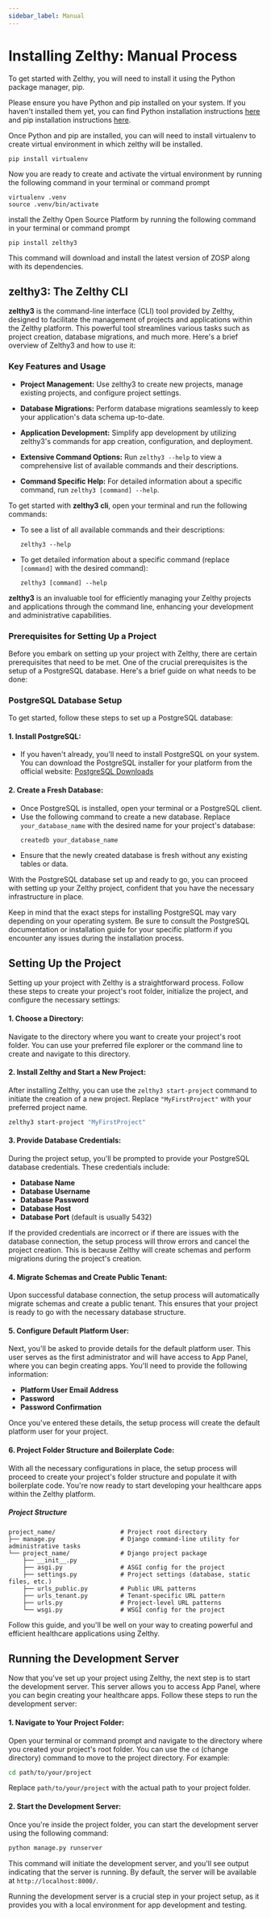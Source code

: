 ```yaml
---
sidebar_label: Manual
---
```


# Installing Zelthy: Manual Process
To get started with Zelthy, you will need to install it using the Python package manager, pip. 

Please ensure you have Python and pip installed on your system. If you haven't installed them yet, you can find Python installation instructions [here](https://www.python.org/downloads/) and pip installation instructions [here](https://pip.pypa.io/en/stable/installation/).

Once Python and pip are installed, you can will need to install virtualenv to create virtual environment in which zelthy will be installed. 

```shell
pip install virtualenv
```

Now you are ready to create and activate the virtual environment by running the following command in your terminal or command prompt

```shell
virtualenv .venv
source .venv/bin/activate
```

install the Zelthy Open Source Platform by running the following command in your terminal or command prompt

```shell
pip install zelthy3
```

This command will download and install the latest version of ZOSP along with its dependencies.




## zelthy3: The Zelthy CLI

**zelthy3** is the command-line interface (CLI) tool provided by Zelthy, designed to facilitate the management of projects and applications within the Zelthy platform. This powerful tool streamlines various tasks such as project creation, database migrations, and much more. Here's a brief overview of Zelthy3 and how to use it:

### Key Features and Usage


- **Project Management:**
   Use zelthy3 to create new projects, manage existing projects, and configure project settings.

- **Database Migrations:**
   Perform database migrations seamlessly to keep your application's data schema up-to-date.

- **Application Development:**
   Simplify app development by utilizing zelthy3's commands for app creation, configuration, and deployment.

- **Extensive Command Options:**
   Run `zelthy3 --help` to view a comprehensive list of available commands and their descriptions.

- **Command Specific Help:**
   For detailed information about a specific command, run `zelthy3 [command] --help`.


To get started with **zelthy3 cli**, open your terminal and run the following commands:

- To see a list of all available commands and their descriptions:
  ```
  zelthy3 --help
  ```

- To get detailed information about a specific command (replace `[command]` with the desired command):
  ```
  zelthy3 [command] --help
  ```

**zelthy3** is an invaluable tool for efficiently managing your Zelthy projects and applications through the command line, enhancing your development and administrative capabilities.


### Prerequisites for Setting Up a Project

Before you embark on setting up your project with Zelthy, there are certain prerequisites that need to be met. One of the crucial prerequisites is the setup of a PostgreSQL database. Here's a brief guide on what needs to be done:

### PostgreSQL Database Setup

To get started, follow these steps to set up a PostgreSQL database:

#### 1. **Install PostgreSQL:**
   - If you haven't already, you'll need to install PostgreSQL on your system. You can download the PostgreSQL installer for your platform from the official website: [PostgreSQL Downloads](https://www.postgresql.org/download/)

#### 2. **Create a Fresh Database:**
   - Once PostgreSQL is installed, open your terminal or a PostgreSQL client.
   - Use the following command to create a new database. Replace `your_database_name` with the desired name for your project's database:
     ```
     createdb your_database_name
     ```
   - Ensure that the newly created database is fresh without any existing tables or data.

With the PostgreSQL database set up and ready to go, you can proceed with setting up your Zelthy project, confident that you have the necessary infrastructure in place.

Keep in mind that the exact steps for installing PostgreSQL may vary depending on your operating system. Be sure to consult the PostgreSQL documentation or installation guide for your specific platform if you encounter any issues during the installation process.


## Setting Up the Project

Setting up your project with Zelthy is a straightforward process. Follow these steps to create your project's root folder, initialize the project, and configure the necessary settings:

#### 1. Choose a Directory:

Navigate to the directory where you want to create your project's root folder. You can use your preferred file explorer or the command line to create and navigate to this directory.

#### 2. Install Zelthy and Start a New Project:

After installing Zelthy, you can use the `zelthy3 start-project` command to initiate the creation of a new project. Replace `"MyFirstProject"` with your preferred project name.

```bash
zelthy3 start-project "MyFirstProject"
```

#### 3. Provide Database Credentials:

During the project setup, you'll be prompted to provide your PostgreSQL database credentials. These credentials include:

- **Database Name**
- **Database Username**
- **Database Password**
- **Database Host**
- **Database Port** (default is usually 5432)

If the provided credentials are incorrect or if there are issues with the database connection, the setup process will throw errors and cancel the project creation. This is because Zelthy will create schemas and perform migrations during the project's creation.

#### 4. Migrate Schemas and Create Public Tenant:

Upon successful database connection, the setup process will automatically migrate schemas and create a public tenant. This ensures that your project is ready to go with the necessary database structure.

#### 5. Configure Default Platform User:

Next, you'll be asked to provide details for the default platform user. This user serves as the first administrator and will have access to App Panel, where you can begin creating apps. You'll need to provide the following information:

- **Platform User Email Address**
- **Password**
- **Password Confirmation**

Once you've entered these details, the setup process will create the default platform user for your project.

#### 6. Project Folder Structure and Boilerplate Code:

With all the necessary configurations in place, the setup process will proceed to create your project's folder structure and populate it with boilerplate code. You're now ready to start developing your healthcare apps within the Zelthy platform.

##### Project Structure
```plaintext
project_name/                  # Project root directory
├── manage.py                  # Django command-line utility for administrative tasks
└── project_name/              # Django project package
    ├── __init__.py
    ├── asgi.py                # ASGI config for the project
    ├── settings.py            # Project settings (database, static files, etc.)
    ├── urls_public.py         # Public URL patterns
    ├── urls_tenant.py         # Tenant-specific URL pattern
    ├── urls.py                # Project-level URL patterns
    └── wsgi.py                # WSGI config for the project
```

Follow this guide, and you'll be well on your way to creating powerful and efficient healthcare applications using Zelthy.


## Running the Development Server

Now that you've set up your project using Zelthy, the next step is to start the development server. This server allows you to access App Panel, where you can begin creating your healthcare apps. Follow these steps to run the development server:

#### 1. Navigate to Your Project Folder:

Open your terminal or command prompt and navigate to the directory where you created your project's root folder. You can use the `cd` (change directory) command to move to the project directory. For example:

```bash
cd path/to/your/project
```

Replace `path/to/your/project` with the actual path to your project folder.

#### 2. Start the Development Server:

Once you're inside the project folder, you can start the development server using the following command:

```bash
python manage.py runserver
```

This command will initiate the development server, and you'll see output indicating that the server is running. By default, the server will be available at `http://localhost:8000/`.

Running the development server is a crucial step in your project setup, as it provides you with a local environment for app development and testing.